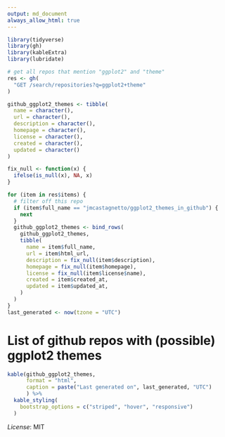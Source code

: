 ```yaml
---
output: md_document
always_allow_html: true
---
```


```r
library(tidyverse)
library(gh)
library(kableExtra)
library(lubridate)

# get all repos that mention "ggplot2" and "theme"
res <- gh(
  "GET /search/repositories?q=ggplot2+theme"
)

github_ggplot2_themes <- tibble(
  name = character(),
  url = character(),
  description = character(),
  homepage = character(),
  license = character(),
  created = character(),
  updated = character()
)

fix_null <- function(x) {
  ifelse(is_null(x), NA, x)
}

for (item in res$items) {
  # filter off this repo
  if (item$full_name == "jmcastagnetto/ggplot2_themes_in_github") {
    next
  }
  github_ggplot2_themes <- bind_rows(
    github_ggplot2_themes,
    tibble(
      name = item$full_name,
      url = item$html_url,
      description = fix_null(item$description),
      homepage = fix_null(item$homepage),
      license = fix_null(item$license$name),
      created = item$created_at,
      updated = item$updated_at,
    )
  )
}
last_generated <- now(tzone = "UTC")
```

# List of github repos with (possible) ggplot2 themes


```r
kable(github_ggplot2_themes,
      format = "html",
      caption = paste("Last generated on", last_generated, "UTC")
      ) %>% 
  kable_styling(
    bootstrap_options = c("striped", "hover", "responsive")
  )

```

*License*: MIT
